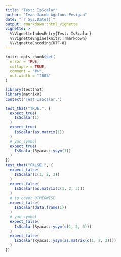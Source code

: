```yaml
---
title: "Test: IsScalar"
author: "Ivan Jacob Agaloos Pesigan"
date: "`r Sys.Date()`"
output: rmarkdown::html_vignette
vignette: >
  %\VignetteIndexEntry{Test: IsScalar}
  %\VignetteEngine{knitr::rmarkdown}
  %\VignetteEncoding{UTF-8}
---
```



```r
knitr::opts_chunk$set(
  error = TRUE,
  collapse = TRUE,
  comment = "#>",
  out.width = "100%"
)
```



```r
library(testthat)
library(matrixR)
context("Test IsScalar.")
```



```r
test_that("TRUE.", {
  expect_true(
    IsScalar(1)
  )
  expect_true(
    IsScalar(as.matrix(1))
  )
  # yac_symbol
  expect_true(
    IsScalar(Ryacas::ysym(1))
  )
})
test_that("FALSE.", {
  expect_false(
    IsScalar(c(1, 2, 3))
  )
  expect_false(
    IsScalar(as.matrix(c(1, 2, 3)))
  )
  # to cover OTHERWISE
  expect_false(
    IsScalar(data.frame(1))
  )
  # yac_symbol
  expect_false(
    IsScalar(Ryacas::ysym(c(1, 2, 3)))
  )
  expect_false(
    IsScalar(Ryacas::ysym(as.matrix(c(1, 2, 3))))
  )
})
```

